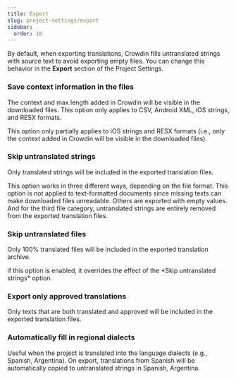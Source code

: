 ```yaml
---
title: Export
slug: project-settings/export
sidebar:
  order: 10
---
```



By default, when exporting translations, Crowdin fills untranslated strings with source text to avoid exporting empty files. You can change this behavior in the **Export** section of the Project Settings.

### Save context information in the files

The context and max.length added in Crowdin will be visible in the downloaded files. This option only applies to CSV, Android XML, iOS strings, and RESX formats.

<Aside type="caution" title="Limitations">
  This option only partially applies to iOS strings and RESX formats (i.e., only the context added in Crowdin will be visible in the downloaded files).
</Aside>

### Skip untranslated strings

Only translated strings will be included in the exported translation files.

This option works in three different ways, depending on the file format. This option is not applied to text-formatted documents since missing texts can make downloaded files unreadable. Others are exported with empty values. And for the third file category, untranslated strings are entirely removed from the exported translation files.

<Include file="skip-untranslated-strings-formats.mdx" />

### Skip untranslated files

Only 100% translated files will be included in the exported translation archive.

<Aside>
  if this option is enabled, it overrides the effect of the *Skip untranslated strings* option.
</Aside>

### Export only approved translations

Only texts that are both translated and approved will be included in the exported translation files.

### Automatically fill in regional dialects

Useful when the project is translated into the language dialects (e.g., Spanish, Argentina). On export, translations from Spanish will be automatically copied to untranslated strings in Spanish, Argentina.
